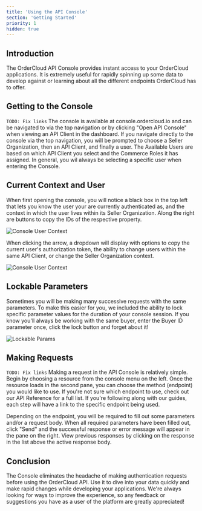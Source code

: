 ```yaml
---
title: 'Using the API Console'
section: 'Getting Started'
priority: 1
hidden: true
---
```


## Introduction

The OrderCloud API Console provides instant access to your OrderCloud applications. It is extremely useful for rapidly spinning up some data to develop against or learning about all the different endpoints OrderCloud has to offer.

## Getting to the Console

`TODO: Fix links`
The console is available at <a ng-href="{{application.links.console}}">console.ordercloud.io</a> and can be navigated to via the top navigation or by clicking "Open API Console" when viewing an API Client in the <a ng-href="{{application.links.dashboard}}">dashboard</a>. If you navigate directly to the console via the top navigation, you will be prompted to choose a Seller Organization, then an API Client, and finally a user. The Available Users are based on which API Client you select and the Commerce Roles it has assigned. In general, you wil always be selecting a specific user when entering the Console.

## Current Context and User

When first opening the console, you will notice a black box in the top left that lets you know the user your are currently authenticated as, and the context in which the user lives within its Seller Organization. Along the right are buttons to copy the IDs of the respective property.

![Console User Context](/images/docs/getting-started/using-the-api-console/buyer-current-user-console.png)

When clicking the arrow, a dropdown will display with options to copy the current user's authorization token, the ability to change users within the same API Client, or change the Seller Organization context.

![Console User Context](/images/docs/getting-started/using-the-api-console/dropdown-console.png)

## Lockable Parameters

Sometimes you will be making many successive requests with the same parameters. To make this easier for you, we included the ability to lock specific parameter values for the duration of your console session. If you know you'll always be working with the same buyer, enter the Buyer ID parameter once, click the lock button and forget about it!

![Lockable Params](/images/docs/getting-started/using-the-api-console/lockable-params.png)

## Making Requests

`TODO: Fix links`
Making a request in the API Console is relatively simple. Begin by choosing a resource from the console menu on the left. Once the resource loads in the second pane, you can choose the method (endpoint) you would like to use. If you're not sure which endpoint to use, check out our <a ui-sref="api-reference">API Reference</a> for a full list. If you're following along with our <a ui-sref="platform-guides({sectionID: null, guideID: null, detailID: null})">guides</a>, each step will have a link to the specific endpoint being used.

Depending on the endpoint, you will be required to fill out some parameters and/or a request body. When all required parameters have been filled out, click "Send" and the successful response or error message will appear in the pane on the right. View previous responses by clicking on the response in the list above the active response body.

## Conclusion

The Console eliminates the headache of making authentication requests before using the OrderCloud API. Use it to dive into your data quickly and make rapid changes while developing your applications. We're always looking for ways to improve the experience, so any feedback or suggestions you have as a user of the platform are greatly appreciated!

